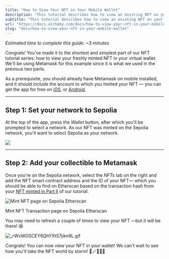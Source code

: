```yaml
---
title: "How to View Your NFT in Your Mobile Wallet"
description: "This tutorial describes how to view an existing NFT on your Mobile Metamask wallet."
subtitle: "This tutorial describes how to view an existing NFT on your Mobile Metamask wallet."
url: "https://docs.alchemy.com/docs/how-to-view-your-nft-in-your-mobile-wallet"
slug: "docs/how-to-view-your-nft-in-your-mobile-wallet"
---
```


*Estimated time to complete this guide: ~3 minutes*

Congrats! You've made it to the shortest and simplest part of our NFT tutorial series: how to view your freshly minted NFT in your virtual wallet. We'll be using Metamask for this example since it is what we used in the previous two parts.

As a prerequisite, you should already have Metamask on mobile installed, and it should include the account to which you minted your NFT — you can get the app for free on [iOS](https://apps.apple.com/us/app/metamask-blockchain-wallet/id1438144202), or [Android](https://play.google.com/store/apps/details?id=io.metamask\&hl=en_US\&gl=US).

***

## Step 1: Set your network to Sepolia

At the top of the app, press the *Wallet* button, after which you'll be prompted to select a network. As our NFT was minted on the Sepolia network, you'll want to select Sepolia as your network.

![](5a4fade-Screen_Shot_2023-05-25_at_8.15.06_AM.png)

***

## Step 2: Add your collectible to Metamask

Once you're on the Sepolia network, select the *NFTs* tab on the right and add the NFT smart contract address and the ID of your NFT— which you should be able to find on Etherscan based on the transaction hash from your [NFT minted in Part II](https://docs.alchemyapi.io/alchemy/tutorials/how-to-write-and-deploy-a-nft-smart-contract/how-to-mint-a-nft) of our tutorial.

![Mint NFT page on Sepolia Etherscan](c330d18-view-nft-etherscan.png)

Mint NFT Transaction page on Sepolia Etherscan

You may need to refresh a couple of times to view your NFT —but it will be there! 😄

![](b2a3416-_rWxWOSCEY6QhYXtS7jikn9L.gif "_rWxWOSCEY6QhYXtS7jikn9L.gif")

Congrats! You can now view your NFT in your wallet! We can't wait to see how you'll take the NFT world by storm! 🎨🪄🧙🤑🎊
